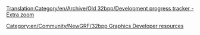 [[Translation:Category/en/Archive/Old 32bpp/Development progress tracker - Extra zoom]]

[[Category:en/Community/NewGRF/32bpp Graphics Developer resources]]